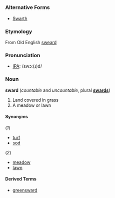 =={{en}}==
===Alternative Forms===
* [[Swarth]]

===Etymology===
From Old English [[sweard]]

===Pronunciation===
* [[IPA]]: /swɔː(ɹ)d/

===Noun===
'''sward''' (''countable'' and ''uncountable'', plural '''[[swards]]''')
# Land covered in grass
# A meadow or lawn

====Synonyms====
(''1'')
* [[turf]]
* [[sod]]
(''2'')
* [[meadow]]
* [[lawn]]

====Derived Terms====
* [[greensward]]